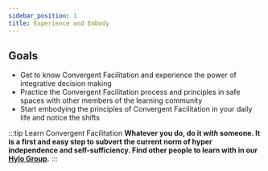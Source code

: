 ```yaml
---
sidebar_position: 1
title: Experience and Embody
---
```


## Goals
- Get to know Convergent Facilitation and experience the power of integrative decision making
- Practice the Convergent Facilitation process and principles in safe spaces with other members of the learning community
- Start embodying the principles of Convergent Facilitation in your daily life and notice the shifts


:::tip Learn Convergent Facilitation
**Whatever you do, do it _with_ someone. It is a first and easy step to subvert the current norm of hyper independence and self-sufficiency. Find other people to learn with in our [Hylo Group](/how-to-engage/platforms-and-co-creation/co-create-on-hylo).**
:::


<DocCardList />
